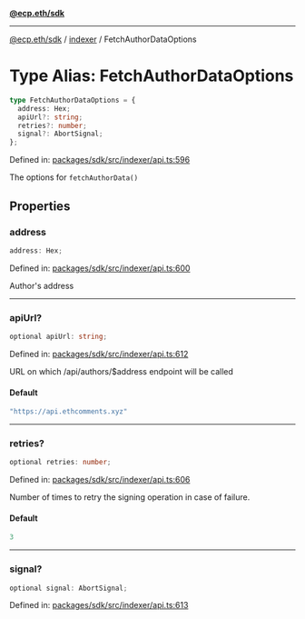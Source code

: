 [**@ecp.eth/sdk**](../../index.mdx)

***

[@ecp.eth/sdk](/sdk-reference/index.mdx) / [indexer](/sdk-reference/indexer/index.mdx) / FetchAuthorDataOptions

# Type Alias: FetchAuthorDataOptions

```ts
type FetchAuthorDataOptions = {
  address: Hex;
  apiUrl?: string;
  retries?: number;
  signal?: AbortSignal;
};
```

Defined in: [packages/sdk/src/indexer/api.ts:596](https://github.com/ecp-eth/comments-monorepo/blob/main/packages/sdk/src/indexer/api.ts#L596)

The options for `fetchAuthorData()`

## Properties

### address

```ts
address: Hex;
```

Defined in: [packages/sdk/src/indexer/api.ts:600](https://github.com/ecp-eth/comments-monorepo/blob/main/packages/sdk/src/indexer/api.ts#L600)

Author's address

***

### apiUrl?

```ts
optional apiUrl: string;
```

Defined in: [packages/sdk/src/indexer/api.ts:612](https://github.com/ecp-eth/comments-monorepo/blob/main/packages/sdk/src/indexer/api.ts#L612)

URL on which /api/authors/$address endpoint will be called

#### Default

```ts
"https://api.ethcomments.xyz"
```

***

### retries?

```ts
optional retries: number;
```

Defined in: [packages/sdk/src/indexer/api.ts:606](https://github.com/ecp-eth/comments-monorepo/blob/main/packages/sdk/src/indexer/api.ts#L606)

Number of times to retry the signing operation in case of failure.

#### Default

```ts
3
```

***

### signal?

```ts
optional signal: AbortSignal;
```

Defined in: [packages/sdk/src/indexer/api.ts:613](https://github.com/ecp-eth/comments-monorepo/blob/main/packages/sdk/src/indexer/api.ts#L613)
